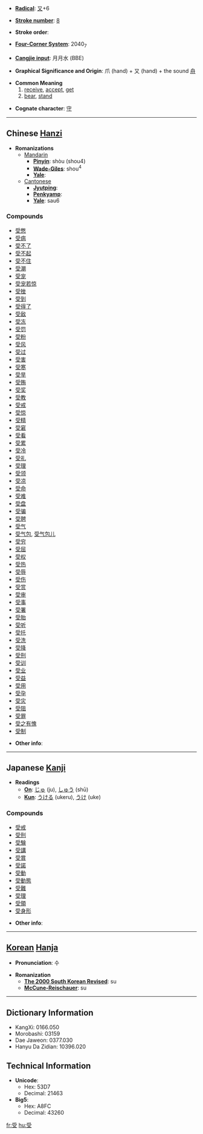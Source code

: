 * '''[[Wiktionary:Chinese radical index| Radical]]''': [[Wiktionary:Chinese radical index 又|又]]+6

* '''[[Wiktionary:Chinese total strokes index|Stroke number]]''': [[Wiktionary:Chinese total strokes index 8|8]]

* '''Stroke order''': 

* '''[[Wiktionary:Chinese four corner index|Four-Corner System]]''': 2040<sub>7</sub>

* '''[[Wiktionary:Chinese Cangjie index|Cangjie input]]''': 月月水 (BBE)

* '''Graphical Significance and Origin''': 爪 (hand) + 又 (hand) + the sound [[舟]]

* '''Common Meaning'''
*# [[receive]], [[accept]], [[get]]
*# [[bear]], [[stand]]

* '''Cognate character''': [[守]]

----

== Chinese [[Hanzi]] ==

* '''Romanizations'''
** [[Mandarin]]
*** '''[[Pinyin]]''': shòu (shou4)
*** '''[[Wade-Giles]]''': shou<sup>4</sup>
*** '''[[Yale]]''': 
**[[Cantonese]]
***'''[[Jyutping]]''':
***'''[[Penkyamp]]''': 
***'''[[Yale]]''': sau6

===Compounds===
*[[受憋]]
*[[受病]]
*[[受不了]]
*[[受不起]]
*[[受不住]]
*[[受潮]]
*[[受宠]]
*[[受宠若惊]]
*[[受挫]]
*[[受到]]
*[[受得了]]
*[[受敌]]
*[[受冻]]
*[[受罚]]
*[[受粉]]
*[[受风]]
*[[受过]]
*[[受害]]
*[[受寒]]
*[[受旱]]
*[[受贿]]
*[[受奖]]
*[[受教]]
*[[受戒]]
*[[受惊]]
*[[受精]]
*[[受窘]]
*[[受看]]
*[[受累]]
*[[受冷]]
*[[受礼]]
*[[受理]]
*[[受领]]
*[[受凉]]
*[[受命]]
*[[受难]]
*[[受盘]]
*[[受骗]]
*[[受聘]]
*[[受气]]
*[[受气包]], [[受气包儿]]
*[[受穷]]
*[[受屈]]
*[[受权]]
*[[受热]]
*[[受辱]]
*[[受伤]]
*[[受赏]]
*[[受审]]
*[[受事]]
*[[受署]]
*[[受胎]]
*[[受听]]
*[[受托]]
*[[受洗]]
*[[受降]]
*[[受刑]]
*[[受训]]
*[[受业]]
*[[受益]]
*[[受用]]
*[[受孕]]
*[[受灾]]
*[[受阻]]
*[[受罪]]
*[[受之有愧]]
*[[受制]]

* '''Other info''': 

----

== Japanese [[Kanji]] ==

* '''Readings'''
** '''[[On]]''': [[じゅ]] (ju), [[しゅう]] (shū)
** '''[[Kun]]''': [[うける]] (ukeru), [[うけ]] (uke)

===Compounds===
*[[受戒]]
*[[受刑]]
*[[受験]]
*[[受講]]
*[[受賞]]
*[[受諾]]
*[[受動]]
*[[受動態]]
*[[受難]]
*[[受理]]
*[[受領]]
*[[受身形]]

* '''Other info''':  

----

== [[Korean]] [[Hanja]] ==

* '''Pronunciation''': 수

* '''Romanization'''
** '''[[The 2000 South Korean Revised Romanization|The 2000 South Korean Revised]]''': su
** '''[[McCune-Reischauer]]''': su

----

== Dictionary Information ==

* KangXi: 0166.050
* Morobashi: 03159
* Dae Jaweon: 0377.030
* Hanyu Da Zidian: 10396.020

== Technical Information ==

* '''Unicode''':
** Hex: 53D7
** Decimal: 21463
* '''Big5''':
** Hex: A8FC
** Decimal: 43260

[[fr:受]]
[[hu:受]]